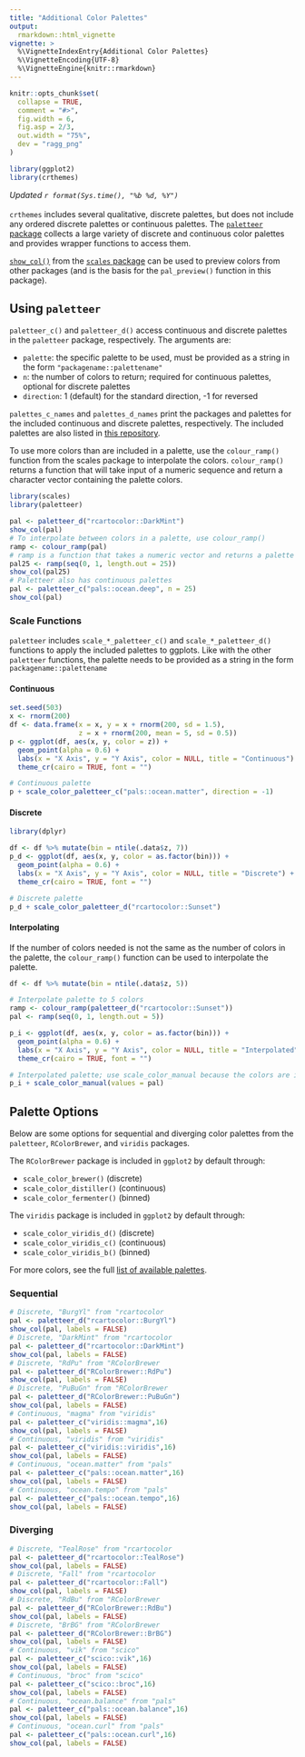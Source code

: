 ```yaml
---
title: "Additional Color Palettes"
output: 
  rmarkdown::html_vignette
vignette: >
  %\VignetteIndexEntry{Additional Color Palettes}
  %\VignetteEncoding{UTF-8}
  %\VignetteEngine{knitr::rmarkdown}
---
```


```r
knitr::opts_chunk$set(
  collapse = TRUE,
  comment = "#>",
  fig.width = 6,
  fig.asp = 2/3,
  out.width = "75%",
  dev = "ragg_png"
)
```

```r
library(ggplot2)
library(crthemes)
```

*Updated `r format(Sys.time(), "%b %d, %Y")`*
\
\
`crthemes` includes several qualitative, discrete palettes, but does not include any ordered discrete palettes or continuous palettes. The [`paletteer` package](https://emilhvitfeldt.github.io/paletteer/) collects a large variety of discrete and continuous color palettes and provides wrapper functions to access them. 

[`show_col()`](https://scales.r-lib.org/reference/show_col.html) from the [`scales` package](https://scales.r-lib.org/index.html) can be used to preview colors from other packages (and is the basis for the `pal_preview()` function in this package).

## Using `paletteer`

`paletteer_c()` and `paletteer_d()` access continuous and discrete palettes in the `paletteer` package, respectively. The arguments are:

* `palette`: the specific palette to be used, must be provided as a string in the form `"packagename::palettename"`
* `n`: the number of colors to return; required for continuous palettes, optional for discrete palettes
* `direction`: 1 (default) for the standard direction, -1 for reversed

`palettes_c_names` and `palettes_d_names` print the packages and palettes for the included continuous and discrete palettes, respectively. The included palettes are also listed in [this repository](https://github.com/EmilHvitfeldt/r-color-palettes).

To use more colors than are included in a palette, use the `colour_ramp()` function from the scales package to interpolate the colors. `colour_ramp()` returns a function that will take input of a numeric sequence and return a character vector containing the palette colors. 

```r
library(scales)
library(paletteer)

pal <- paletteer_d("rcartocolor::DarkMint")
show_col(pal)
# To interpolate between colors in a palette, use colour_ramp()
ramp <- colour_ramp(pal)
# ramp is a function that takes a numeric vector and returns a palette
pal25 <- ramp(seq(0, 1, length.out = 25))
show_col(pal25)
# Paletteer also has continuous palettes
pal <- paletteer_c("pals::ocean.deep", n = 25)
show_col(pal)
```

### Scale Functions

`paletteer` includes `scale_*_paletteer_c()` and `scale_*_paletteer_d()` functions to apply the included palettes to ggplots. Like with the other `paletteer` functions, the palette needs to be provided as a string in the form `packagename::palettename`

#### Continuous

```r
set.seed(503)
x <- rnorm(200)
df <- data.frame(x = x, y = x + rnorm(200, sd = 1.5), 
                 z = x + rnorm(200, mean = 5, sd = 0.5))
p <- ggplot(df, aes(x, y, color = z)) +
  geom_point(alpha = 0.6) +
  labs(x = "X Axis", y = "Y Axis", color = NULL, title = "Continuous") +
  theme_cr(cairo = TRUE, font = "")

# Continuous palette
p + scale_color_paletteer_c("pals::ocean.matter", direction = -1)
```

#### Discrete

```r
library(dplyr)

df <- df %>% mutate(bin = ntile(.data$z, 7))
p_d <- ggplot(df, aes(x, y, color = as.factor(bin))) +
  geom_point(alpha = 0.6) +
  labs(x = "X Axis", y = "Y Axis", color = NULL, title = "Discrete") +
  theme_cr(cairo = TRUE, font = "")

# Discrete palette
p_d + scale_color_paletteer_d("rcartocolor::Sunset")
```

#### Interpolating

If the number of colors needed is not the same as the number of colors in the palette, the `colour_ramp()` function can be used to interpolate the palette. 

```r
df <- df %>% mutate(bin = ntile(.data$z, 5))

# Interpolate palette to 5 colors
ramp <- colour_ramp(paletteer_d("rcartocolor::Sunset"))
pal <- ramp(seq(0, 1, length.out = 5))

p_i <- ggplot(df, aes(x, y, color = as.factor(bin))) +
  geom_point(alpha = 0.6) +
  labs(x = "X Axis", y = "Y Axis", color = NULL, title = "Interpolated") +
  theme_cr(cairo = TRUE, font = "")

# Interpolated palette; use scale_color_manual because the colors are in a variable
p_i + scale_color_manual(values = pal)
```

## Palette Options

Below are some options for sequential and diverging color palettes from the `paletteer`, `RColorBrewer`, and `viridis` packages. 

The `RColorBrewer` package is included in `ggplot2` by default through:

* `scale_color_brewer()` (discrete)
* `scale_color_distiller()` (continuous)
* `scale_color_fermenter()` (binned)

The `viridis` package is included in `ggplot2` by default through: 

* `scale_color_viridis_d()` (discrete)
* `scale_color_viridis_c()` (continuous)
* `scale_color_viridis_b()` (binned)

For more colors, see the full [list of available palettes](https://github.com/EmilHvitfeldt/r-color-palettes).

### Sequential

```r
# Discrete, "BurgYl" from "rcartocolor
pal <- paletteer_d("rcartocolor::BurgYl")
show_col(pal, labels = FALSE)
# Discrete, "DarkMint" from "rcartocolor
pal <- paletteer_d("rcartocolor::DarkMint")
show_col(pal, labels = FALSE)
# Discrete, "RdPu" from "RColorBrewer
pal <- paletteer_d("RColorBrewer::RdPu")
show_col(pal, labels = FALSE)
# Discrete, "PuBuGn" from "RColorBrewer
pal <- paletteer_d("RColorBrewer::PuBuGn")
show_col(pal, labels = FALSE)
# Continuous, "magma" from "viridis"
pal <- paletteer_c("viridis::magma",16)
show_col(pal, labels = FALSE)
# Continuous, "viridis" from "viridis"
pal <- paletteer_c("viridis::viridis",16)
show_col(pal, labels = FALSE)
# Continuous, "ocean.matter" from "pals"
pal <- paletteer_c("pals::ocean.matter",16)
show_col(pal, labels = FALSE)
# Continuous, "ocean.tempo" from "pals"
pal <- paletteer_c("pals::ocean.tempo",16)
show_col(pal, labels = FALSE)
```

### Diverging

```r
# Discrete, "TealRose" from "rcartocolor
pal <- paletteer_d("rcartocolor::TealRose")
show_col(pal, labels = FALSE)
# Discrete, "Fall" from "rcartocolor
pal <- paletteer_d("rcartocolor::Fall")
show_col(pal, labels = FALSE)
# Discrete, "RdBu" from "RColorBrewer
pal <- paletteer_d("RColorBrewer::RdBu")
show_col(pal, labels = FALSE)
# Discrete, "BrBG" from "RColorBrewer
pal <- paletteer_d("RColorBrewer::BrBG")
show_col(pal, labels = FALSE)
# Continuous, "vik" from "scico"
pal <- paletteer_c("scico::vik",16)
show_col(pal, labels = FALSE)
# Continuous, "broc" from "scico"
pal <- paletteer_c("scico::broc",16)
show_col(pal, labels = FALSE)
# Continuous, "ocean.balance" from "pals"
pal <- paletteer_c("pals::ocean.balance",16)
show_col(pal, labels = FALSE)
# Continuous, "ocean.curl" from "pals"
pal <- paletteer_c("pals::ocean.curl",16)
show_col(pal, labels = FALSE)
```
